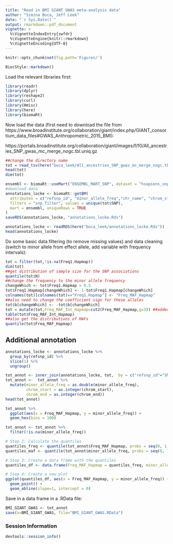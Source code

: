 ```yaml
---
title: "Read in BMI GIANT GWAS meta-analysis data"
author: "Simina Boca, Jeff Leek"
date: "`r Sys.Date()`"
output: rmarkdown::pdf_document
vignette: >
  %\VignetteIndexEntry{swfdr}
  %\VignetteEngine{knitr::rmarkdown}
  %\VignetteEncoding{UTF-8}
---
```


<!--
%% \VignetteEngine{knitr::rmarkdown}
-->

```r
knitr::opts_chunk$set(fig.path='Figures/')
```

```r
BiocStyle::markdown()
```

Load the relevant libraries first:

```r
library(readr)
library(dplyr)
library(reshape2)
library(curl)
library(Hmisc)
library(here)
library(biomaRt)
```

Now load the data (first need to download the file from https://www.broadinstitute.org/collaboration/giant/index.php/GIANT_consortium_data_files#GWAS_Anthropometric_2015_BMI):

https://portals.broadinstitute.org/collaboration/giant/images/f/f0/All_ancestries_SNP_gwas_mc_merge_nogc.tbl.uniq.gz
```r
##change the directory name
tot = read_tsv(here("boca_leek/All_ancestries_SNP_gwas_mc_merge_nogc.tbl.uniq"))
head(tot)
dim(tot)
```

```r
ensembl <- biomaRt::useMart("ENSEMBL_MART_SNP", dataset = "hsapiens_snp")
#download data
annotations_locke <- biomaRt::getBM(
  attributes = c("refsnp_id", "minor_allele_freq","chr_name", "chrom_start","chrom_end"),
  filters = "snp_filter", values = unique(tot$SNP),
  mart = ensembl, uniqueRows = TRUE
)
saveRDS(annotations_locke, "annotations_locke.Rds")
```
```r
annotations_locke <- readRDS(here("boca_leek/annotations_locke.Rds"))
head(annotations_locke)
```

Do some basic data filtering (to remove missing values) and data cleaning (switch to minor allele from effect allele, add variable with frequency intervals):
```r
tot = filter(tot,!is.na(Freq1.Hapmap))
dim(tot)
##get distribution of sample size for the SNP associations
quantile(tot$N)
##change the frequency to the minor allele frequency
changeWhich <- tot$Freq1.Hapmap > 0.5
tot$Freq1.Hapmap[changeWhich] <- 1-tot$Freq1.Hapmap[changeWhich]
colnames(tot)[colnames(tot)=="Freq1.Hapmap"] <- "Freq_MAF_Hapmap"
##also need to change the coefficient sign for these alleles
tot$b[changeWhich] <- -tot$b[changeWhich]
tot = mutate(tot,Freq_MAF_Int_Hapmap=cut2(Freq_MAF_Hapmap,g=3)) ##added a new variable with frequency intervals for HapMap CEU frequencies
table(tot$Freq_MAF_Int_Hapmap)
##also get the distributions of MAFs
quantile(tot$Freq_MAF_Hapmap)
```

## Additional annotation
```r
annotations_locke <- annotations_locke %>%
  group_by(refsnp_id) %>%
  slice(1) %>%
  ungroup()
```

```r
tot_annot <- inner_join(annotations_locke, tot,  by = c("refsnp_id"="SNP"))
tot_annot <-  tot_annot %>%
  mutate(minor_allele_freq = as.double(minor_allele_freq),
         chrom_start = as.integer(chrom_start),
         chrom_end = as.integer(chrom_end))
head(tot_annot)
```

```r
tot_annot %>%
  ggplot(aes(x = Freq_MAF_Hapmap, y = minor_allele_freq)) +
  geom_hex(bins = 100)
```
```r
tot_annot <- tot_annot %>%
  filter(!is.na(minor_allele_freq))
```

```r
# Step 2: Calculate the quantiles
quantiles_freq <- quantile(tot_annot$Freq_MAF_Hapmap, probs = seq(0, 1, by = 0.01))
quantiles_maf <- quantile(tot_annot$minor_allele_freq, probs = seq(0, 1, by = 0.01))

# Step 3: Create a data frame with the quantiles
quantiles_df <- data.frame(Freq_MAF_Hapmap = quantiles_freq, minor_allele_freq = quantiles_maf)

# Step 4: Create a new plot
ggplot(quantiles_df, aes(x = Freq_MAF_Hapmap, y = minor_allele_freq)) +
  geom_point() +
  geom_abline(slope=1, intercept = 0)
```

Save in a data frame in a .RData file:

```r
BMI_GIANT_GWAS <- tot_annot
save(x=BMI_GIANT_GWAS, file="BMI_GIANT_GWAS.RData")
```

### Session Information

```r
devtools::session_info()
```
